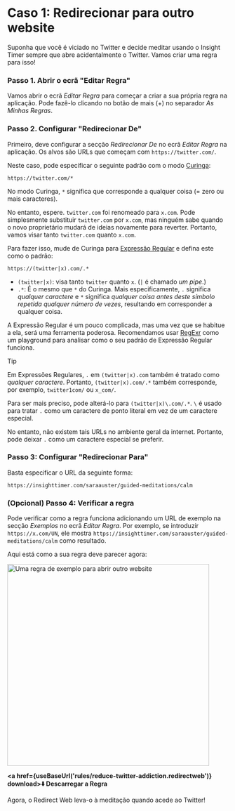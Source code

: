
# Caso 1: Redirecionar para outro website

Suponha que você é viciado no Twitter e decide meditar usando o Insight Timer sempre que abre acidentalmente o Twitter. Vamos criar uma regra para isso!

### Passo 1. Abrir o ecrã "Editar Regra"

Vamos abrir o ecrã *Editar Regra* para começar a criar a sua própria regra na aplicação. Pode fazê-lo clicando no botão de mais (+) no separador *As Minhas Regras*.

### Passo 2. Configurar "Redirecionar De"

Primeiro, deve configurar a secção *Redirecionar De* no ecrã *Editar Regra* na aplicação. Os alvos são URLs que começam com `https://twitter.com/`.

Neste caso, pode especificar o seguinte padrão com o modo [Curinga](rule-settings#url-pattern-wildcard):

```
https://twitter.com/*
```

No modo Curinga, `*` significa que corresponde a qualquer coisa (= zero ou mais caracteres).

No entanto, espere. `twitter.com` foi renomeado para `x.com`. Pode simplesmente substituir `twitter.com` por `x.com`, mas ninguém sabe quando o novo proprietário mudará de ideias novamente para reverter. Portanto, vamos visar tanto `twitter.com` quanto `x.com`.

Para fazer isso, mude de Curinga para [Expressão Regular](rule-settings#url-pattern-regular-expression) e defina este como o padrão:

```
https://(twitter|x).com/.*
```

* `(twitter|x)`: visa tanto `twitter` quanto `x`. (`|` é chamado *um pipe*.)
* `.*`: É o mesmo que `*` do Curinga. Mais especificamente, `.` significa *qualquer caractere* e `*` significa *qualquer coisa antes deste símbolo repetida qualquer número de vezes*, resultando em corresponder a qualquer coisa.

A Expressão Regular é um pouco complicada, mas uma vez que se habitue a ela, será uma ferramenta poderosa. Recomendamos usar [RegExr](https://regexr.com) como um playground para analisar como o seu padrão de Expressão Regular funciona.

> [!TIP]
> Em Expressões Regulares, `.` em `(twitter|x).com` também é tratado como *qualquer caractere*. Portanto, `(twitter|x).com/.*` também corresponde, por exemplo, `twitter1com/` ou `x_com/`.
>
> Para ser mais preciso, pode alterá-lo para `(twitter|x)\.com/.*`. `\` é usado para tratar `.` como um caractere de ponto literal em vez de um caractere especial.
>
> No entanto, não existem tais URLs no ambiente geral da internet. Portanto, pode deixar `.` como um caractere especial se preferir.

### Passo 3: Configurar "Redirecionar Para"

Basta especificar o URL da seguinte forma:

```
https://insighttimer.com/saraauster/guided-meditations/calm
```

### (Opcional) Passo 4: Verificar a regra

Pode verificar como a regra funciona adicionando um URL de exemplo na secção *Exemplos* no ecrã *Editar Regra*. Por exemplo, se introduzir `https://x.com/UN`, ele mostra `https://insighttimer.com/saraauster/guided-meditations/calm` como resultado.

Aqui está como a sua regra deve parecer agora:

<Image src={RuleCreationOpenAnotherWebsiteRulePreview} alt="Uma regra de exemplo para abrir outro website" height="460" hasRoundedCorners hasShadow />

**<a href={useBaseUrl('rules/reduce-twitter-addiction.redirectweb')} download>⬇️ Descarregar a Regra</a>**

Agora, o Redirect Web leva-o à meditação quando acede ao Twitter!
